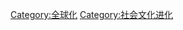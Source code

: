 {{noteTA
|T=zh-hant:社會文化全球化; zh-hans:社会文化全球化
|G1=Sociocultural globalization
}}

{{Cat more|全球化}}

[[Category:全球化|Category:全球化]]
[[Category:社会文化进化|Category:社会文化进化]]